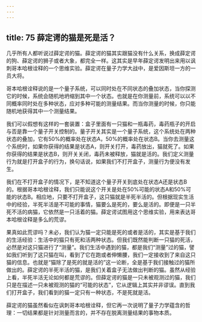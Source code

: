 ```yaml
---
---
---
```

title: 75 薛定谔的猫是死是活？
---




几乎所有人都听说过薛定谔的猫。薛定谔的猫其实跟猫没有什么关系，换成薛定谔的狗、薛定谔的狮子或者大象，都完全一样。这其实是早年薛定谔发明出来用以讽刺哥本哈根诠释的一个思维实验。薛定谔在量子力学大战中，是爱因斯坦一方的一员大将。

哥本哈根诠释说的是一个量子系统，可以同时处在不同状态的叠加状态，当你探测它的时候，系统会随机地坍缩到其中一个状态。也就是在你测量前，系统可以以不同概率同时处在多种状态，应对多种可能的测量结果。而当你测量的时候，你只能随机地获得其中一个测量结果。

我们可以假想有这样的一套装置：盒子里面有一只猫和一瓶毒药，毒药瓶子的开启与否是靠一个量子开关控制的。量子开关其实是一个量子系统，这个系统处在两种状态的叠加，它有50%的概率处在状态A，50%的概率处在状态B。当你去测量这个系统时，如果你获得的结果是状态A，则开关打开，毒药放出，猫就死了。如果你获得的结果是状态B，则开关关闭，毒药未被释放，猫就是活的。我们定义测量行为就是打开盒子的行为，换句话说，如果我们不打开盒子，测量行为便没有发生。



我们在不打开盒子的情况下，是不知道这个量子开关到底处在状态A还是状态B的。根据哥本哈根诠释，我们只能说这个开关是处在50%可能的状态A和50%可能的状态B。相应地，只要不打开盒子，这只猫就是半死半活的。但根据现实生活中的经验，半死半活是不可能的事情，猫要么是死的，要么是活的。即便是一只半死不活的病猫，它依然是一只活着的猫。薛定谔试图用这个思维实验，用来表达哥本哈根诠释是多么的荒谬。

果真如此荒谬吗？未必，我们认为猫一定只能是死的或者是活的，其实是基于我们的生活经验：生活中的猫只有死和活两种状态。但我们既然能判断一只猫的死活，必然是对这只猫进行了“测量”。我们生活中遇到的猫，都是我们“测量”过的猫，譬如我们听到了这只猫在叫，看到了它在跑或者伸懒腰，我们一定接收到了来自这只猫的信息。也就是“猫除了是死的就是活的”这一论断，全是基于我们接触过的猫所做出的。薛定谔的半死半活的猫，是我们关着盒子无法做出判断的猫。虽然从经验上看，半死半活无论如何都是荒谬的。但薛定谔的猫是一只未被观测过的猫，我们只是在描述一只未被观测的猫的“可能的状态”，它从逻辑上其实并非谬误。直到我们打开盒子，我们看到的猫一定只有一种状态，不是死就是活。

薛定谔的猫虽然看似在讽刺哥本哈根诠释，但它再一次说明了量子力学蕴含的哲理：一切结果都是针对测量而言的，并不存在脱离测量结果的事物本质。